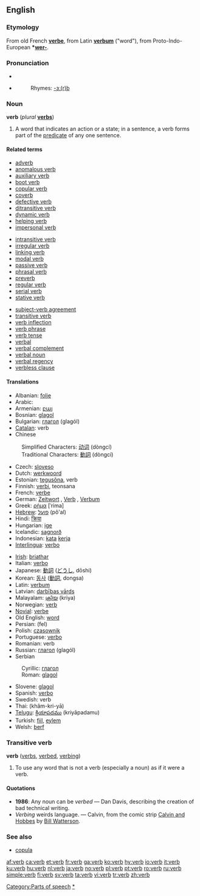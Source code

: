{{see|Verb}}

==English==
{{wikipedia}}

===Etymology===
From old French '''[[verbe]]''', from Latin '''[[verbum]]''' ("word"), from Proto-Indo-European '''*[[wer-]]'''.

===Pronunciation===
*{{IPA|/vɜː(r)b/}}
*{{SAMPA|/v3:(r)b/}}
*:Rhymes: [[Rhymes:English:-ɜː(r)b|-ɜː(r)b]]

===Noun===
'''verb''' (''plural'' '''[[verbs]]''')

# {{grammar}} A word that indicates an action or a state; in a sentence, a verb forms part of the [[predicate]] of any one sentence.

====Related terms====
{{top3}}
*[[adverb]]
*[[anomalous verb]]
*[[auxiliary verb]]
*[[boot verb]]
*[[copular verb]]
*[[coverb]]
*[[defective verb]]
*[[ditransitive verb]]
*[[dynamic verb]]
*[[helping verb]]
*[[impersonal verb]]
{{mid3}}
*[[intransitive verb]]
*[[irregular verb]]
*[[linking verb]]
*[[modal verb]]
*[[passive verb]]
*[[phrasal verb]]
*[[preverb]]
*[[regular verb]]
*[[serial verb]]
*[[stative verb]]
{{mid3}}
*[[subject-verb agreement]]
*[[transitive verb]]
*[[verb inflection]]
*[[verb phrase]]
*[[verb tense]]
*[[verbal]]
*[[verbal complement]]
*[[verbal noun]]
*[[verbal regency]]
*[[verbless clause]]
{{bottom}}

====Translations====
{{top}}
*Albanian: [[folje]] {{f}}
*Arabic: {{ARchar|[[فعل]]}} {{Unicode|(féʕal)}} {{m}}
* Armenian: [[բայ]]
*Bosnian: [[glagol#Bosnian|glagol]] {{m}}
*Bulgarian: [[глагол]] (glagól) {{m}}
*[[Catalan]]: verb
*Chinese
:Simplified Characters: [[动词]] (dòngcí)
:Traditional Characters: [[動詞]] (dòngcí)
*Czech: [[sloveso]]
*Dutch: [[werkwoord]] {{n}}
*Estonian: [[tegusõna]], verb
*Finnish: [[verbi]], teonsana
*French: [[verbe]] {{m}}
*German: [[Zeitwort]] {{n}}, [[Verb]] {{n}}, [[Verbum]] {{n}}
*Greek: [[ρήμα]] [ˈrima] {{n}}
*[[Hebrew]]: [[פועל]] (pô'al)
*Hindi: [[क्रिया]]
*Hungarian: [[ige]]
*Icelandic: [[sagnorð]]
*Indonesian: [[kata]] [[kerja]]
*[[Interlingua]]: [[verbo]]
{{mid}}
*[[Irish]]: [[briathar]]
*Italian: [[verbo]] {{m}}
*Japanese: [[動詞]] ([[どうし]], dōshi)
*Korean: [[동사]] ([[動詞]], dongsa)
*Latin: [[verbum]] {{n}}
*Latvian: [[darbības vārds]] {{m}}
*Malayalam: [[ക്രിയ]] (kriya)
*Norwegian: [[:no:verb|verb]]
*[[Novial]]: [[verbe]]
*Old English: [[word#Old English|word]] {{n}}
*Persian: {{FAchar|[[فعل]]}} (fel)
*Polish: [[czasownik]] {{m}}
*Portuguese: [[verbo]] {{m}}
*Romanian: verb {{n}}
*Russian: [[глагол]] (glagól) {{m}}
*Serbian
:Cyrillic: [[глагол#Serbian|глагол]] {{m}}
:Roman: [[glagol#Serbian|glagol]] {{m}}
*Slovene: [[glagol]] {{m}}
*Spanish: [[verbo]] {{m}}
*Swedish: verb {{n}}
*Thai: {{THchar|[[คำกริยา]]}} (khâm-kri-yā)
*[[Telugu]]: [[క్రియాపదము]] (kriyāpadamu)
*Turkish: [[fiil]], [[eylem]]
*Welsh: [[berf]]
{{bottom}}

===Transitive verb===
'''verb''' ([[verbs]], [[verbed]], [[verbing]])

# {{colloquial}} To use any word that is not a verb (especially a noun) as if it were a verb.

====Quotations====
* '''1986''': Any noun can be ''verbed'' — Dan Davis, describing the creation of bad technical writing.
* ''Verbing'' weirds language. — Calvin, from the comic strip [[w:Calvin and Hobbes|Calvin and Hobbes]] by [[w:Bill Watterson|Bill Watterson]].

===See also===
*[[copula]]

[[Category:Parts of speech]]
[[Category:Verbs|*]]

[[af:verb]]
[[ca:verb]]
[[et:verb]]
[[fr:verb]]
[[ga:verb]]
[[ko:verb]]
[[hy:verb]]
[[io:verb]]
[[it:verb]]
[[ku:verb]]
[[hu:verb]]
[[nl:verb]]
[[ja:verb]]
[[no:verb]]
[[pl:verb]]
[[pt:verb]]
[[ro:verb]]
[[ru:verb]]
[[simple:verb]]
[[fi:verb]]
[[sv:verb]]
[[ta:verb]]
[[vi:verb]]
[[tr:verb]]
[[zh:verb]]